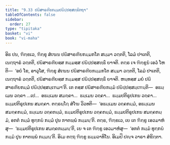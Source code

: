 ```yaml
---
title: "9.33 ປຏິສາຣຓີຍກມ຺ມປຏິປ຺ປສ຺ສທ຺ຘິກຖາ"
tableOfContents: false
sidebar:
  order: 27
type: "tipitaka"
basket: "vi"
book: "vi-maha"
---
```



<DynamicBreadcrumb />

<Division number="447" book="vi-maha">

<Paragraph number="1893" book="vi-maha">
ອິຘ ປນ, ຠິກ຺ຂເວ, ຠິກ຺ຂຸ ສໍເຆນ ປຏິສາຣຓີຍກມ຺ມກໂຕ ສມ຺ມາ ວຕ຺ຕຕິ, ໂລມໍ ປາເຕຕິ, ເນຕ຺ຖາຣໍ ວຕ຺ຕຕິ, ປຏິສາຣຓີຍສ຺ສ ກມ຺ມສ຺ສ ປຏິປ຺ປສ຺ສທ຺ຘິໍ ຍາຈຕິ. ຕຕ຺ຣ ເຈ ຠິກ຺ຂູນໍ ເອວໍ ໂຫຕິ—  ‘ອຍໍ ໂຂ, ອາວຸໂສ, ຠິກ຺ຂຸ ສໍເຆນ ປຏິສາຣຓີຍກມ຺ມກໂຕ ສມ຺ມາ ວຕ຺ຕຕິ, ໂລມໍ ປາເຕຕິ, ເນຕ຺ຖາຣໍ ວຕ຺ຕຕິ, ປຏິສາຣຓີຍສ຺ສ ກມ຺ມສ຺ສ ປຏິປ຺ປສ຺ສທ຺ຘິໍ ຍາຈຕິ. ຫນ຺ທສ຺ສ ມຍໍ ປຏິສາຣຓີຍກມ຺ມໍ ປຏິປ຺ປສ຺ສມ຺ເຠມາ’ຕິ. ເຕ ຕສ຺ສ ປຏິສາຣຓີຍກມ຺ມໍ ປຏິປ຺ປສ຺ສມ຺ເຠນ຺ຕິ—  ອຘມ຺ເມນ ວຄ຺ຄາ …ເປ…  ອຘມ຺ເມນ ສມຄ຺ຄາ…  ຘມ຺ເມນ ວຄ຺ຄາ…  ຘມ຺ມປຕິຣູປເກນ ວຄ຺ຄາ…  ຘມ຺ມປຕິຣູປເກນ ສມຄ຺ຄາ. ຕຕ຺ຣຏ຺ໂຐ ສໍໂຆ ວິວທຕິ—  ‘ອຘມ຺ເມນ ວຄ຺ຄກມ຺ມໍ, ອຘມ຺ເມນ ສມຄ຺ຄກມ຺ມໍ, ຘມ຺ເມນ ວຄ຺ຄກມ຺ມໍ, ຘມ຺ມປຕິຣູປເກນ ວຄ຺ຄກມ຺ມໍ, ຘມ຺ມປຕິຣູປເກນ ສມຄ຺ຄກມ຺ມໍ, ອກຕໍ ກມ຺ມໍ ທຸກ຺ກຏໍ ກມ຺ມໍ ປຸນ ກາຕພ຺ພໍ ກມ຺ມນ຺’ຕິ. ຕຕ຺ຣ, ຠິກ຺ຂເວ, ເຍ ເຕ ຠິກ຺ຂູ ເອວມາຫໍສຸ—  ‘ຘມ຺ມປຕິຣູປເກນ ສມຄ຺ຄກມ຺ມນ຺’ຕິ, ເຍ ຈ ເຕ ຠິກ຺ຂູ ເອວມາຫໍສຸ—  ‘ອກຕໍ ກມ຺ມໍ ທຸກ຺ກຏໍ ກມ຺ມໍ ປຸນ ກາຕພ຺ພໍ ກມ຺ມນ຺’ຕິ. ອິເມ ຕຕ຺ຖ ຠິກ຺ຂູ ຘມ຺ມວາທິໂນ. ອິເມປິ ປຎ຺ຈ ວາຣາ ສໍຂິຕ຺ຕາ.
</Paragraph>
</Division>